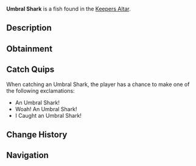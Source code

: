 {{FishInfobox
|image          = Umbral Shark.png
|rarity         = Legendary
|sea            = First Sea
|location       = [[Keepers Altar]]
|sublocation    = 
|sources        = Fishing Rod
|radar_location = 
|prog_speed     = -10
|xp             = 500
|weather        = Clear
|time           = Night
|season         = Winter
|bait           = Fish Head
|base_weight    = 155
|base_value     = 1000
|weight_range   = 50
|base_chance    = 0.01
|base_resil     = 10
}}
'''Umbral Shark''' is a {{Rarity|Legendary}} fish found in the [[Keepers Altar]].

== Description ==
{{Description|Umbral Sharks are a nocturnal bottom feeder, spending most of their time on the floor or in small crevices. They are gentle and slow-moving until provoked. Once angered, they can be extremely strong swimmers and often will break fishing lines. They are extremely rare, as they don't often come high enough in the water for anyone to see.|Bestiary Entry}}

== Obtainment ==
{{Description|Caught at night in Keepers Altar.|Bestiary Hint}}
{{Fish Availability|
Keepers Altar
|top_rods      = 
Leviathan's Fang Rod\267251.1\718190.34;
Free Spirit Rod\215222.09\702004.61;
Trident Rod\209898.79\684641.25;
Ethereal Prism Rod\190087.14\409286.91;
No-Life Rod\182881.16\533181.63;
Resourceful Rod\146473.66\332575.74;
Destiny Rod\152718.38\350519.88;
Heaven's Rod\136117.72\358260.74;
Azure Of Lagoon\138811.89\538812.68;
Midas Rod\69332.59\210195.65;
Great Dreamer Rod\140518.03\382710.4;
Wisdom Rod\133033.97\370597.59;
Seraphic Rod\182127.27\420835.56;
Rod Of The Forgotten Fang\169294.33\409873.05;
Challenger's Rod\163221.07\424463.82;
Rod Of The Depths\150516.11\367714.8;
Rod Of The Exalted One\149819.18\352448.27;
Zeus Rod\146321.54\390418.29;
Verdant Shear Rod\142886.83\382155.54;
Blazebringer Rod\139261.46\373263.26;
Depthseeker Rod\132419.43\356891.53;
Avalanche Rod\118592.66\318434.34;
Volcanic Rod\114015.23\325827.74;
Steady Rod\37616.75\123539.01
|recommended   = Trident Rod
}}

== Catch Quips ==
When catching an Umbral Shark, the player has a chance to make one of the following exclamations:
* An Umbral Shark!
* Woah! An Umbral Shark!
* I Caught an Umbral Shark!

== Change History ==
{{Change History|{{subst:Current Version}}}}

== Navigation ==
{{Fish Navbox|Keepers Altar}}